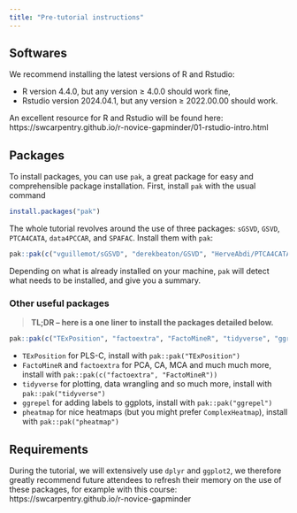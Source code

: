 ```yaml
---
title: "Pre-tutorial instructions"
---
```


## Softwares

We recommend installing the latest versions of R and Rstudio: 

  * R version 4.4.0, but any version $\geq$ 4.0.0 should work fine,
  * Rstudio version 2024.04.1, but any version $\geq$ 2022.00.00 should work.

An excellent resource for R and Rstudio will be found here: https://swcarpentry.github.io/r-novice-gapminder/01-rstudio-intro.html


## Packages

To install packages, you can use `pak`, a great package for easy and comprehensible package installation. First, install `pak` with the usual command

```r
install.packages("pak")
```

The whole tutorial revolves around the use of three packages: `sGSVD`, `GSVD`, `PTCA4CATA`, `data4PCCAR`, and `SPAFAC`. Install them with `pak`:

```r
pak::pak(c("vguillemot/sGSVD", "derekbeaton/GSVD", "HerveAbdi/PTCA4CATA", "HerveAbdi/data4PCCAR", "juchiyu/SPAFAC"))
```

Depending on what is already installed on your machine, `pak` will detect what needs to be installed, and give you a summary.


### Other useful packages

> **TL;DR -- here is a one liner to install the packages detailed below.**

```r
pak::pak(c("TExPosition", "factoextra", "FactoMineR", "tidyverse", "ggrepel", "pheatmap"))
```

  * `TExPosition` for PLS-C, install with `pak::pak("TExPosition")`
  * `FactoMineR` and `factoextra` for PCA, CA, MCA and much much more, install with `pak::pak(c("factoextra", "FactoMineR"))`
  * `tidyverse` for plotting, data wrangling and so much more, install with `pak::pak("tidyverse")`
  * `ggrepel` for adding labels to ggplots, install with `pak::pak("ggrepel")`
  * `pheatmap` for nice heatmaps (but you might prefer `ComplexHeatmap`), install with `pak::pak("pheatmap")`


## Requirements

During the tutorial, we will extensively use `dplyr` and `ggplot2`, we therefore greatly recommend future attendees to refresh their memory on the use of these packages, for example with this course: https://swcarpentry.github.io/r-novice-gapminder


